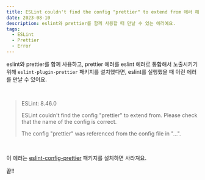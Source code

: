 ```yaml
---
title: ESLint couldn't find the config "prettier" to extend from 에러 해결하기
date: 2023-08-10
description: eslint와 prettier를 함께 사용할 때 만날 수 있는 에러예요.
tags:
  - ESLint
  - Prettier
  - Error
---
```


eslint와 prettier를 함께 사용하고, prettier 에러를 eslint 에러로 통합해서 노출시키기 위해 `eslint-plugin-prettier` 패키지를 설치했다면, eslint를 실행했을 때 이런 에러를 만날 수 있어요.

<br />

> ESLint: 8.46.0
>
> ESLint couldn't find the config "prettier" to extend from. Please check that the name of the config is correct.
>
> The config "prettier" was referenced from the config file in "...".

<br />

이 에러는 [eslint-config-prettier](https://www.npmjs.com/package/eslint-config-prettier) 패키지를 설치하면 사라져요.

끝!!
